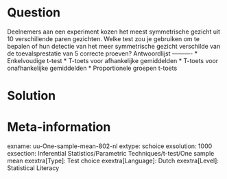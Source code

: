 Question
========
  
Deelnemers aan een experiment kozen het meest symmetrische gezicht uit 10 verschillende paren gezichten. Welke test zou je gebruiken om te bepalen of hun detectie van het meer symmetrische gezicht verschilde van de toevalsprestatie van 5 correcte proeven? 
Antwoordlijst
----------
* Enkelvoudige t-test
* T-toets voor afhankelijke gemiddelden
* T-toets voor onafhankelijke gemiddelden
* Proportionele groepen t-toets


Solution
========

Meta-information
================
exname: uu-One-sample-mean-802-nl
extype: schoice
exsolution: 1000
exsection: Inferential Statistics/Parametric Techniques/t-test/One sample mean
exextra[Type]: Test choice
exextra[Language]: Dutch
exextra[Level]: Statistical Literacy
